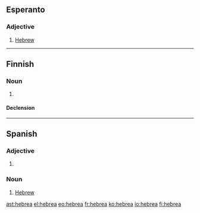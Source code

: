 ==Esperanto==

===Adjective===
{{eo-adj}}

# [[Hebrew]]

----

==Finnish==

===Noun===
{{fi-noun}}

# {{context|deprecated|lang=fi}} {{alternative spelling of|heprea}}

====Declension====
{{fi-decl-kulkija|hebre|nopl=1}}

----

==Spanish==

===Adjective===
{{es-adj|m=hebreo}}

# {{feminine of|lang=es|hebreo}}

===Noun===
{{es-noun|f|m=hebreo}}

# [[Hebrew]]

[[ast:hebrea]]
[[el:hebrea]]
[[eo:hebrea]]
[[fr:hebrea]]
[[ko:hebrea]]
[[io:hebrea]]
[[fi:hebrea]]